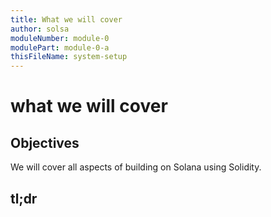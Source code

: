 ```yaml
---
title: What we will cover
author: solsa
moduleNumber: module-0
modulePart: module-0-a
thisFileName: system-setup
---
```


# what we will cover

## Objectives

We will cover all aspects of building on Solana using Solidity.

## tl;dr